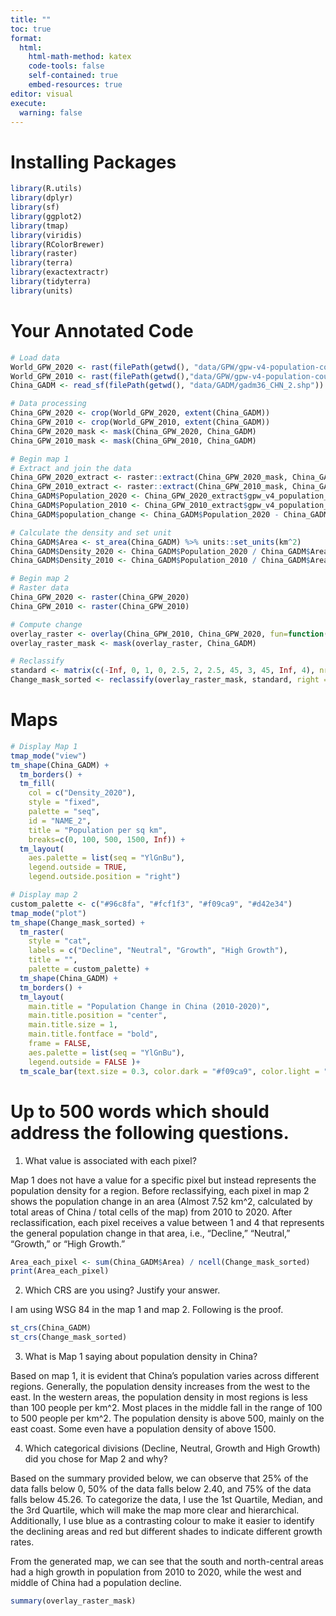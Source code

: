 ```yaml
---
title: ""
toc: true
format: 
  html:
    html-math-method: katex
    code-tools: false
    self-contained: true
    embed-resources: true
editor: visual
execute: 
  warning: false
---
```


# Installing Packages

```r
library(R.utils)
library(dplyr)
library(sf)
library(ggplot2)
library(tmap)
library(viridis)
library(RColorBrewer)
library(raster)
library(terra)
library(exactextractr)
library(tidyterra)
library(units)
```

# Your Annotated Code

```r

# Load data
World_GPW_2020 <- rast(filePath(getwd(), "data/GPW/gpw-v4-population-count-rev11_2020_2pt5_min_tif/gpw_v4_population_count_rev11_2020_2pt5_min.tif"))
World_GPW_2010 <- rast(filePath(getwd(),"data/GPW/gpw-v4-population-count-rev11_2010_2pt5_min_tif/gpw_v4_population_count_rev11_2010_2pt5_min.tif"))
China_GADM <- read_sf(filePath(getwd(), "data/GADM/gadm36_CHN_2.shp"))

# Data processing
China_GPW_2020 <- crop(World_GPW_2020, extent(China_GADM))
China_GPW_2010 <- crop(World_GPW_2010, extent(China_GADM))
China_GPW_2020_mask <- mask(China_GPW_2020, China_GADM)
China_GPW_2010_mask <- mask(China_GPW_2010, China_GADM)

# Begin map 1
# Extract and join the data 
China_GPW_2020_extract <- raster::extract(China_GPW_2020_mask, China_GADM, fun=sum, na.rm=TRUE)
China_GPW_2010_extract <- raster::extract(China_GPW_2010_mask, China_GADM, fun=sum, na.rm=TRUE)
China_GADM$Population_2020 <- China_GPW_2020_extract$gpw_v4_population_count_rev11_2020_2pt5_min
China_GADM$Population_2010 <- China_GPW_2010_extract$gpw_v4_population_count_rev11_2010_2pt5_min
China_GADM$population_change <- China_GADM$Population_2020 - China_GADM$Population_2010

# Calculate the density and set unit
China_GADM$Area <- st_area(China_GADM) %>% units::set_units(km^2)
China_GADM$Density_2020 <- China_GADM$Population_2020 / China_GADM$Area
China_GADM$Density_2010 <- China_GADM$Population_2010 / China_GADM$Area

# Begin map 2
# Raster data
China_GPW_2020 <- raster(China_GPW_2020)
China_GPW_2010 <- raster(China_GPW_2010)

# Compute change
overlay_raster <- overlay(China_GPW_2010, China_GPW_2020, fun=function(x,y) y-x)
overlay_raster_mask <- mask(overlay_raster, China_GADM)

# Reclassify
standard <- matrix(c(-Inf, 0, 1, 0, 2.5, 2, 2.5, 45, 3, 45, Inf, 4), nrow = 4, ncol = 3, byrow = TRUE)
Change_mask_sorted <- reclassify(overlay_raster_mask, standard, right = T)

```

# Maps

```r

# Display Map 1
tmap_mode("view")
tm_shape(China_GADM) +
  tm_borders() +
  tm_fill(
    col = c("Density_2020"), 
    style = "fixed",
    palette = "seq",
    id = "NAME_2", 
    title = "Population per sq km", 
    breaks=c(0, 100, 500, 1500, Inf)) +
  tm_layout(
    aes.palette = list(seq = "YlGnBu"), 
    legend.outside = TRUE, 
    legend.outside.position = "right")
```

```R
# Display map 2
custom_palette <- c("#96c8fa", "#fcf1f3", "#f09ca9", "#d42e34")
tmap_mode("plot")
tm_shape(Change_mask_sorted) +
  tm_raster(
    style = "cat", 
    labels = c("Decline", "Neutral", "Growth", "High Growth"), 
    title = "", 
    palette = custom_palette) +
  tm_shape(China_GADM) +
  tm_borders() +
  tm_layout(
    main.title = "Population Change in China (2010-2020)", 
    main.title.position = "center", 
    main.title.size = 1,
    main.title.fontface = "bold",
    frame = FALSE, 
    aes.palette = list(seq = "YlGnBu"), 
    legend.outside = FALSE )+
  tm_scale_bar(text.size = 0.3, color.dark = "#f09ca9", color.light = "#fcf1f3")

```

# Up to 500 words which should address the following questions.

1.  What value is associated with each pixel?

Map 1 does not have a value for a specific pixel but instead represents the population density for a region. Before reclassifying, each pixel in map 2 shows the population change in an area (Almost 7.52 km\^2, calculated by total areas of China / total cells of the map) from 2010 to 2020. After reclassification, each pixel receives a value between 1 and 4 that represents the general population change in that area, i.e., "Decline," "Neutral," "Growth," or "High Growth."

```r
Area_each_pixel <- sum(China_GADM$Area) / ncell(Change_mask_sorted)
print(Area_each_pixel)
```

2.  Which CRS are you using? Justify your answer.

I am using WSG 84 in the map 1 and map 2. Following is the proof.

```r
st_crs(China_GADM)
st_crs(Change_mask_sorted)
```

3.  What is Map 1 saying about population density in China?

Based on map 1, it is evident that China's population varies across different regions. Generally, the population density increases from the west to the east. In the western areas, the population density in most regions is less than 100 people per km\^2. Most places in the middle fall in the range of 100 to 500 people per km\^2. The population density is above 500, mainly on the east coast. Some even have a population density of above 1500.

4.  Which categorical divisions (Decline, Neutral, Growth and High Growth) did you chose for Map 2 and why?

Based on the summary provided below, we can observe that 25% of the data falls below 0, 50% of the data falls below 2.40, and 75% of the data falls below 45.26. To categorize the data, I use the 1st Quartile, Median, and the 3rd Quartile, which will make the map more clear and hierarchical. Additionally, I use blue as a contrasting colour to make it easier to identify the declining areas and red but different shades to indicate different growth rates.

From the generated map, we can see that the south and north-central areas had a high growth in population from 2010 to 2020, while the west and middle of China had a population decline.

```r
summary(overlay_raster_mask)
```
